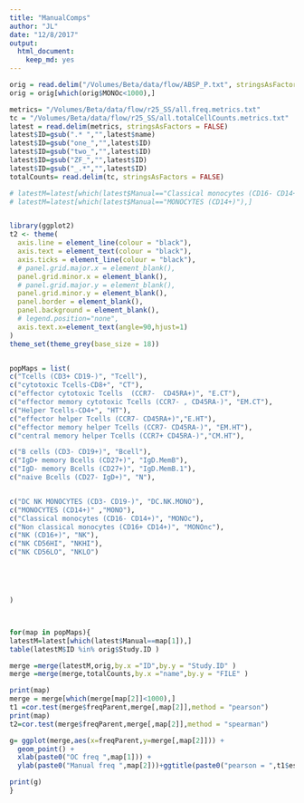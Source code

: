 ```yaml
---
title: "ManualComps"
author: "JL"
date: "12/8/2017"
output: 
  html_document: 
    keep_md: yes
---
```


```r
orig = read.delim("/Volumes/Beta/data/flow/ABSP_P.txt", stringsAsFactors = FALSE)
orig = orig[which(orig$MONOc<1000),]

metrics= "/Volumes/Beta/data/flow/r25_SS/all.freq.metrics.txt"
tc = "/Volumes/Beta/data/flow/r25_SS/all.totalCellCounts.metrics.txt"
latest = read.delim(metrics, stringsAsFactors = FALSE)
latest$ID=gsub(".* ","",latest$name)
latest$ID=gsub("one_","",latest$ID)
latest$ID=gsub("two_","",latest$ID)
latest$ID=gsub("ZF_","",latest$ID)
latest$ID=gsub("_.*","",latest$ID)
totalCounts= read.delim(tc, stringsAsFactors = FALSE)

# latestM=latest[which(latest$Manual=="Classical monocytes (CD16- CD14+)"),]
# latestM=latest[which(latest$Manual=="MONOCYTES (CD14+)"),]


library(ggplot2)
t2 <- theme(
  axis.line = element_line(colour = "black"),
  axis.text = element_text(colour = "black"),
  axis.ticks = element_line(colour = "black"),
  # panel.grid.major.x = element_blank(),
  panel.grid.minor.x = element_blank(),
  # panel.grid.major.y = element_blank(),
  panel.grid.minor.y = element_blank(),
  panel.border = element_blank(),
  panel.background = element_blank(),
  # legend.position="none",
  axis.text.x=element_text(angle=90,hjust=1)
)
theme_set(theme_grey(base_size = 18)) 


popMaps = list(
c("Tcells (CD3+ CD19-)", "Tcell"),
c("cytotoxic Tcells-CD8+", "CT"),
c("effector cytotoxic Tcells  (CCR7-  CD45RA+)", "E.CT"),
c("effector memory cytotoxic Tcells (CCR7- , CD45RA-)", "EM.CT"),
c("Helper Tcells-CD4+", "HT"),
c("effector helper Tcells (CCR7- CD45RA+)","E.HT"),
c("effector memory helper Tcells (CCR7- CD45RA-)", "EM.HT"),
c("central memory helper Tcells (CCR7+ CD45RA-)","CM.HT"),

c("B cells (CD3- CD19+)", "Bcell"),
c("IgD+ memory Bcells (CD27+)", "IgD.MemB"),
c("IgD- memory Bcells (CD27+)", "IgD.MemB.1"),
c("naive Bcells (CD27- IgD+)", "N"),


c("DC NK MONOCYTES (CD3- CD19-)", "DC.NK.MONO"),
c("MONOCYTES (CD14+)" ,"MONO"),
c("Classical monocytes (CD16- CD14+)", "MONOc"),
c("Non classical monocytes (CD16+ CD14+)", "MONOnc"),
c("NK (CD16+)", "NK"),
c("NK CD56HI", "NKHI"),
c("NK CD56LO", "NKLO")





)



for(map in popMaps){
latestM=latest[which(latest$Manual==map[1]),]
table(latestM$ID %in% orig$Study.ID )

merge =merge(latestM,orig,by.x ="ID",by.y = "Study.ID" )
merge =merge(merge,totalCounts,by.x ="name",by.y = "FILE" )

print(map)
merge = merge[which(merge[map[2]]<1000),]
t1 =cor.test(merge$freqParent,merge[,map[2]],method = "pearson")
print(map)
t2=cor.test(merge$freqParent,merge[,map[2]],method = "spearman")

g= ggplot(merge,aes(x=freqParent,y=merge[,map[2]])) +
  geom_point() +
  xlab(paste0("OC freq ",map[1])) +
  ylab(paste0("Manual freq ",map[2]))+ggtitle(paste0("pearson = ",t1$estimate, "\n spearman = ", t2$estimate ))

print(g)
}

```
